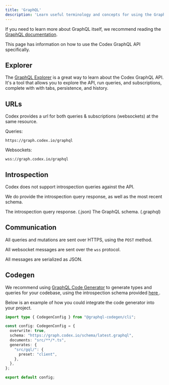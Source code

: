 ```yaml
---
title: 'GraphQL'
description: 'Learn useful terminology and concepts for using the GraphQL API'
---
```


<Tip>If you need to learn more about GraphQL itself, we recommend reading the [GraphQL documentation](https://graphql.org/learn/).</Tip>

This page has information on how to use the Codex GraphQL API specifically.

## Explorer

The [GraphQL Explorer](/explore) is a great way to learn about the Codex GraphQL API.
It's a tool that allows you to explore the API, run queries, and subscriptions, complete with with tabs, persistence, and history.

## URLs

Codex provides a url for both queries & subscriptions (websockets) at the same resource.

Queries:
```
https://graph.codex.io/graphql
```

Websockets:
```
wss://graph.codex.io/graphql
```

## Introspection

Codex does not support introspection queries against the API.

We do provide the introspection query response, as well as the most recent schema.

<CardGroup cols={2}>
  <Card title="JSON" href="https://graph.codex.io/schema/latest.json">
    The introspection query response. (.json)
  </Card>
  <Card title="Schema" href="https://graph.codex.io/schema/latest.graphql">
    The GraphQL schema. (.graphql)
  </Card>
</CardGroup>


## Communication

All queries and mutations are sent over HTTPS, using the `POST` method.

All websocket messages are sent over the `wss` protocol.

All messages are serialized as JSON.

## Codegen

We recommend using [GraphQL Code Generator](https://www.graphql-code-generator.com/) to generate types and queries for your codebase, using the introspection schema provided [ here ](#introspection).

Below is an example of how you could integrate the code generator into your project.

```typescript codegen.ts expandable
import type { CodegenConfig } from "@graphql-codegen/cli";

const config: CodegenConfig = {
  overwrite: true,
  schema: "https://graph.codex.io/schema/latest.graphql",
  documents: "src/**/*.ts",
  generates: {
    "src/gql/": {
      preset: "client",
    },
  },
};

export default config;
```

